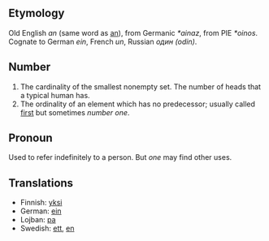 == Etymology ==
Old English ''an'' (same word as [[an]]), from Germanic ''*ainaz'', from PIE ''*oinos''. Cognate to German ''ein'', French ''un'', Russian ''один'' ''(odin)''.

== Number ==
# The cardinality of the smallest nonempty set. The number of heads that a typical human has.
# The ordinality of an element which has no predecessor; usually called [[first]] but sometimes ''number one''.

== Pronoun ==
Used to refer indefinitely to a person. But ''one'' may find other uses.

== Translations ==
*Finnish: [[yksi]]
*German: [[ein]]
*Lojban: [[pa]]
*Swedish: [[ett]], [[en]]